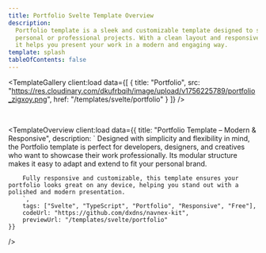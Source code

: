 ```yaml
---
title: Portfolio Svelte Template Overview
description:
  Portfolio template is a sleek and customizable template designed to showcase
  personal or professional projects. With a clean layout and responsive design,
  it helps you present your work in a modern and engaging way.
template: splash
tableOfContents: false
---
```



<TemplateGallery
	client:load
	data={[
		{
			title: "Portfolio",
			src: "https://res.cloudinary.com/dkufrbqih/image/upload/v1756225789/portfolio_zigxoy.png",
			href: "/templates/svelte/portfolio"
		}
	]}
/>

<br />

<TemplateOverview 
    client:load
    data={{ 
        title: "Portfolio Template – Modern & Responsive",
        description: `
        Designed with simplicity and flexibility in mind, the Portfolio template is perfect for developers, designers, and creatives who want to showcase their work professionally. Its modular structure makes it easy to adapt and extend to fit your personal brand.

        Fully responsive and customizable, this template ensures your portfolio looks great on any device, helping you stand out with a polished and modern presentation.
        `,
        tags: ["Svelte", "TypeScript", "Portfolio", "Responsive", "Free"],
        codeUrl: "https://github.com/dxdns/navnex-kit",
        previewUrl: "/templates/svelte/portfolio"
    }}

/>
